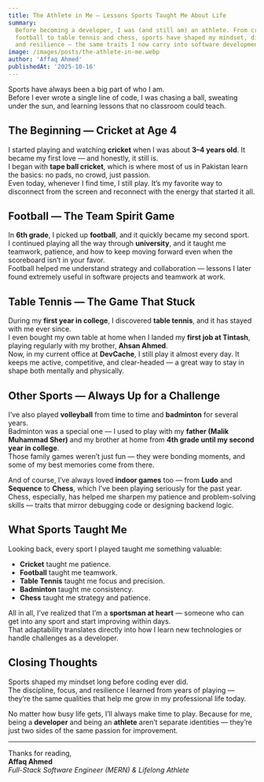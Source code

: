 ```yaml
---
title: The Athlete in Me — Lessons Sports Taught Me About Life
summary:
  Before becoming a developer, I was (and still am) an athlete. From cricket and
  football to table tennis and chess, sports have shaped my mindset, discipline,
  and resilience — the same traits I now carry into software development.
image: /images/posts/the-athlete-in-me.webp
author: 'Affaq Ahmed'
publishedAt: '2025-10-16'
---
```


Sports have always been a big part of who I am.  
Before I ever wrote a single line of code, I was chasing a ball, sweating under
the sun, and learning lessons that no classroom could teach.

## The Beginning — Cricket at Age 4

I started playing and watching **cricket** when I was about **3–4 years old**.
It became my first love — and honestly, it still is.  
I began with **tape ball cricket**, which is where most of us in Pakistan learn
the basics: no pads, no crowd, just passion.  
Even today, whenever I find time, I still play. It’s my favorite way to
disconnect from the screen and reconnect with the energy that started it all.

## Football — The Team Spirit Game

In **6th grade**, I picked up **football**, and it quickly became my second
sport.  
I continued playing all the way through **university**, and it taught me
teamwork, patience, and how to keep moving forward even when the scoreboard
isn’t in your favor.  
Football helped me understand strategy and collaboration — lessons I later found
extremely useful in software projects and teamwork at work.

## Table Tennis — The Game That Stuck

During my **first year in college**, I discovered **table tennis**, and it has
stayed with me ever since.  
I even bought my own table at home when I landed my **first job at Tintash**,
playing regularly with my brother, **Ahsan Ahmed**.  
Now, in my current office at **DevCache**, I still play it almost every day. It
keeps me active, competitive, and clear-headed — a great way to stay in shape
both mentally and physically.

## Other Sports — Always Up for a Challenge

I’ve also played **volleyball** from time to time and **badminton** for several
years.  
Badminton was a special one — I used to play with my **father (Malik Muhammad
Sher)** and my brother at home from **4th grade until my second year in
college**.  
Those family games weren’t just fun — they were bonding moments, and some of my
best memories come from there.

And of course, I’ve always loved **indoor games** too — from **Ludo** and
**Sequence** to **Chess**, which I’ve been playing seriously for the past
year.  
Chess, especially, has helped me sharpen my patience and problem-solving skills
— traits that mirror debugging code or designing backend logic.

## What Sports Taught Me

Looking back, every sport I played taught me something valuable:

- **Cricket** taught me patience.
- **Football** taught me teamwork.
- **Table Tennis** taught me focus and precision.
- **Badminton** taught me consistency.
- **Chess** taught me strategy and patience.

All in all, I’ve realized that I’m a **sportsman at heart** — someone who can
get into any sport and start improving within days.  
That adaptability translates directly into how I learn new technologies or
handle challenges as a developer.

## Closing Thoughts

Sports shaped my mindset long before coding ever did.  
The discipline, focus, and resilience I learned from years of playing — they’re
the same qualities that help me grow in my professional life today.

No matter how busy life gets, I’ll always make time to play. Because for me,
being a **developer** and being an **athlete** aren’t separate identities —
they’re just two sides of the same passion for improvement.

---

Thanks for reading,  
**Affaq Ahmed**  
_Full-Stack Software Engineer (MERN) & Lifelong Athlete_
